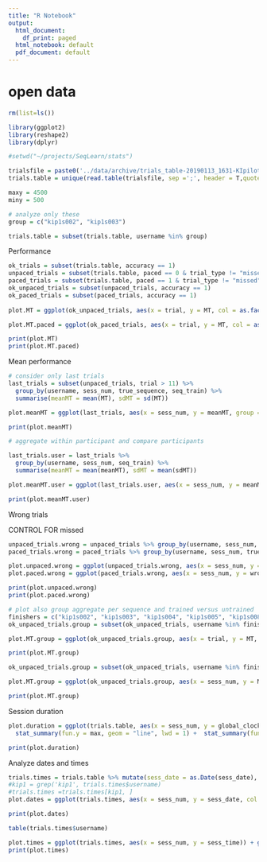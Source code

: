 ```yaml
---
title: "R Notebook"
output:
  html_document:
    df_print: paged
  html_notebook: default
  pdf_document: default
---
```


# open data
```r
rm(list=ls())

library(ggplot2)
library(reshape2)
library(dplyr)

#setwd("~/projects/SeqLearn/stats")

trialsfile = paste0('../data/archive/trials_table-20190113_1631-KIpilot1db.csv')
trials.table = unique(read.table(trialsfile, sep =';', header = T,quote = "")[-1])

maxy = 4500 
miny = 500 

# analyze only these
group = c("kip1s002", "kip1s003")

trials.table = subset(trials.table, username %in% group)

```


Performance
```r

ok_trials = subset(trials.table, accuracy == 1)
unpaced_trials = subset(trials.table, paced == 0 & trial_type != "missed")
paced_trials = subset(trials.table, paced == 1 & trial_type != "missed")
ok_unpaced_trials = subset(unpaced_trials, accuracy == 1)
ok_paced_trials = subset(paced_trials, accuracy == 1)
                      
plot.MT = ggplot(ok_unpaced_trials, aes(x = trial, y = MT, col = as.factor(seq_train), group = true_sequence)) + geom_line(lwd=1) + geom_point() + ylim(miny, maxy) + facet_grid( username ~ sess_num) + theme(legend.position="bottom")

plot.MT.paced = ggplot(ok_paced_trials, aes(x = trial, y = MT, col = as.factor(seq_train), group = true_sequence)) + geom_line(lwd=1) + geom_point() + ylim(miny, maxy) + facet_grid( username ~ sess_num) + theme(legend.position="none")

print(plot.MT)
print(plot.MT.paced)

```



Mean performance
```r

# consider only last trials 
last_trials = subset(unpaced_trials, trial > 11) %>% 
  group_by(username, sess_num, true_sequence, seq_train) %>% 
  summarise(meanMT = mean(MT), sdMT = sd(MT))

plot.meanMT = ggplot(last_trials, aes(x = sess_num, y = meanMT, group = true_sequence, col = as.factor(seq_train))) + geom_line(lwd=1) + geom_point() + facet_grid(username ~ . ) + theme(legend.position="none")

print(plot.meanMT)

# aggregate within participant and compare participants

last_trials.user = last_trials %>% 
  group_by(username, sess_num, seq_train) %>% 
  summarise(meanMT = mean(meanMT), sdMT = mean(sdMT))

plot.meanMT.user = ggplot(last_trials.user, aes(x = sess_num, y = meanMT, col = username, lty = as.factor(seq_train), shape = as.factor(seq_train))) + geom_line(lwd=1) + geom_point(size = 3)

print(plot.meanMT.user)
```

Wrong trials 

CONTROL FOR missed

```r

unpaced_trials.wrong = unpaced_trials %>% group_by(username, sess_num, true_sequence, seq_train) %>% summarise(wrong = sum(accuracy < 1))
paced_trials.wrong = paced_trials %>% group_by(username, sess_num, true_sequence, seq_train) %>% summarise(wrong = sum(accuracy < 1))

plot.unpaced.wrong = ggplot(unpaced_trials.wrong, aes(x = sess_num, y = wrong, col = true_sequence, group = true_sequence, lty = as.factor(seq_train))) + geom_line(lwd=1) + geom_point() + facet_grid( username ~ .) + theme(legend.position="none")
plot.paced.wrong = ggplot(paced_trials.wrong, aes(x = sess_num, y = wrong, col = true_sequence, group = true_sequence, lty = as.factor(seq_train))) + geom_line(lwd=1) + geom_point() + facet_grid( username ~ .) + theme(legend.position="none")

print(plot.unpaced.wrong)
print(plot.paced.wrong)

```


```r
# plot also group aggregate per sequence and trained versus untrained
finishers = c("kip1s002", "kip1s003", "kip1s004", "kip1s005", "kip1s008", "kip1s009")
ok_unpaced_trials.group = subset(ok_unpaced_trials, username %in% finishers) %>% group_by(trial, sess_num, seq_train) %>% summarise(MT = mean(MT))

plot.MT.group = ggplot(ok_unpaced_trials.group, aes(x = trial, y = MT, col = as.factor(seq_train), group =  as.factor(seq_train))) + geom_line(lwd=1) + geom_point() + facet_grid( . ~ sess_num) + theme(legend.position="bottom")

print(plot.MT.group)

ok_unpaced_trials.group = subset(ok_unpaced_trials, username %in% finishers & trial > 5 & trial < 11 ) %>% group_by(sess_num, seq_train) %>% summarise(MT = mean(MT))

plot.MT.group = ggplot(ok_unpaced_trials.group, aes(x = sess_num, y = MT, col = as.factor(seq_train), group =  as.factor(seq_train))) + geom_line(lwd=1) + geom_point(size = 2)

print(plot.MT.group)

```



Session duration
```r
plot.duration = ggplot(trials.table, aes(x = sess_num, y = global_clock/60, col = username, group = username)) + 
  stat_summary(fun.y = max, geom = "line", lwd = 1) +  stat_summary(fun.y = max, geom = "point") + ylab("Session duration")

print(plot.duration)

```


Analyze dates and times


```r

trials.times = trials.table %>% mutate(sess_date = as.Date(sess_date), sess_time = as.POSIXct(sess_time, format="%H:%M:%S")) %>% group_by(username, sess_num, sess_date, sess_time, sess_type) %>% sample_n(1) 
#kip1 = grep('kip1', trials.times$username)
#trials.times =trials.times[kip1, ]
plot.dates = ggplot(trials.times, aes(x = sess_num, y = sess_date, col = username, group = username)) + geom_line() + geom_point() + xlab("Session number") + ylab("Session date") + scale_y_date()

print(plot.dates)

table(trials.times$username)

plot.times = ggplot(trials.times, aes(x = sess_num, y = sess_time)) + geom_line() + geom_point() + xlab("Session number") + ylab("Session time") + facet_grid( . ~ username)
print(plot.times)

```


